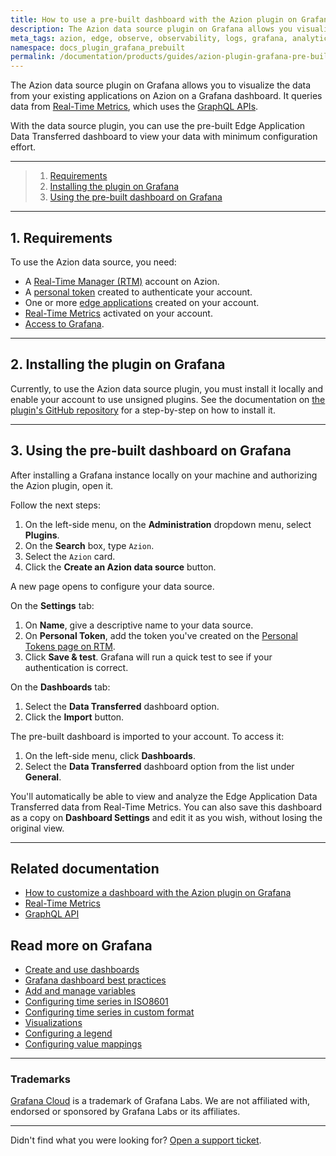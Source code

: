 ```yaml
---
title: How to use a pre-built dashboard with the Azion plugin on Grafana
description: The Azion data source plugin on Grafana allows you visualize the data from your existing applications on Azion on a Grafana dashboard.
meta_tags: azion, edge, observe, observability, logs, grafana, analytics, metrics
namespace: docs_plugin_grafana_prebuilt
permalink: /documentation/products/guides/azion-plugin-grafana-pre-built-dash/
---
```


The Azion data source plugin on Grafana allows you to visualize the data from your existing applications on Azion on a Grafana dashboard. It queries data from [Real-Time Metrics](/en/documentation/products/real-time-metrics/), which uses the [GraphQL APIs](/en/documentation/products/graphql-api-overview).

With the data source plugin, you can use the pre-built Edge Application Data Transferred dashboard to view your data with minimum configuration effort.

---

> 1. [Requirements](#requirements)
> 2. [Installing the plugin on Grafana](#installing)
> 3. [Using the pre-built dashboard on Grafana](#pre-built-dash)

---

## 1. Requirements

To use the Azion data source, you need:

- A [Real-Time Manager (RTM)](https://manager.azion.com/) account on Azion.
- A [personal token](https://www.azion.com/en/documentation/products/accounts/personal-tokens/) created to authenticate your account.
- One or more [edge applications](https://www.azion.com/en/documentation/products/edge-application/) created on your account.
- [Real-Time Metrics](https://www.azion.com/en/documentation/products/real-time-metrics/) activated on your account.
- [Access to Grafana](https://grafana.com/).

---

## 2. Installing the plugin on Grafana

Currently, to use the Azion data source plugin, you must install it locally and enable your account to use unsigned plugins. See the documentation on [the plugin's GitHub repository](https://github.com/aziontech/grafana-plugin#install-plugin-on-local-grafana) for a step-by-step on how to install it.

---

## 3. Using the pre-built dashboard on Grafana

After installing a Grafana instance locally on your machine and authorizing the Azion plugin, open it.

Follow the next steps:

1. On the left-side menu, on the **Administration** dropdown menu, select **Plugins**.
2. On the **Search** box, type `Azion`.
3. Select the `Azion` card.
4. Click the **Create an Azion data source** button.

A new page opens to configure your data source.

On the **Settings** tab:

1. On **Name**, give a descriptive name to your data source.
2. On **Personal Token**, add the token you've created on the [Personal Tokens page on RTM](/en/documentation/products/accounts/personal-tokens/).
3. Click **Save & test**. Grafana will run a quick test to see if your authentication is correct.

On the **Dashboards** tab:

1. Select the **Data Transferred** dashboard option.
2. Click the **Import** button.

The pre-built dashboard is imported to your account. To access it:

1. On the left-side menu, click **Dashboards**.
2. Select the **Data Transferred** dashboard option from the list under **General**.

You'll automatically be able to view and analyze the Edge Application Data Transferred data from Real-Time Metrics. You can also save this dashboard as a copy on **Dashboard Settings** and edit it as you wish, without losing the original view.

---

## Related documentation

- [How to customize a dashboard with the Azion plugin on Grafana](/en/documentation/products/guides/azion-plugin-grafana/)
- [Real-Time Metrics](/en/documentation/products/real-time-metrics/)
- [GraphQL API](/en/documentation/products/graphql-api-overview)

## Read more on Grafana

- [Create and use dashboards](https://grafana.com/docs/grafana/latest/dashboards/)
- [Grafana dashboard best practices](https://grafana.com/docs/grafana/latest/dashboards/build-dashboards/best-practices/)
- [Add and manage variables](https://grafana.com/docs/grafana/latest/dashboards/variables/)
- [Configuring time series in ISO8601](https://momentjs.com/docs/#/parsing/string/)
- [Configuring time series in custom format](https://momentjs.com/docs/#/parsing/string-format/)
- [Visualizations](https://grafana.com/docs/grafana/latest/panels-visualizations/visualizations/)
- [Configuring a legend](https://grafana.com/docs/grafana/latest/panels-visualizations/visualizations/configure-legend/)
- [Configuring value mappings](https://grafana.com/docs/grafana/latest/panels-visualizations/configure-value-mappings/)

---

### Trademarks

[Grafana Cloud](https://grafana.com/products/cloud/) is a trademark of Grafana Labs. We are not affiliated with, endorsed or sponsored by Grafana Labs or its affiliates.

---

Didn't find what you were looking for? [Open a support ticket](https://tickets.azion.com/).
